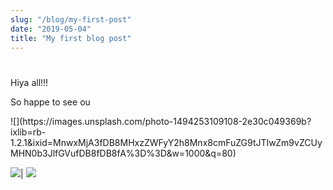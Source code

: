 ```yaml
---
slug: "/blog/my-first-post"
date: "2019-05-04"
title: "My first blog post"
---
```


# 
Hiya all!!!

So happe to see ou


<div class="flex">
![](https://images.unsplash.com/photo-1494253109108-2e30c049369b?ixlib=rb-1.2.1&ixid=MnwxMjA3fDB8MHxzZWFyY2h8Mnx8cmFuZG9tJTIwZm9vZCUyMHN0b3JlfGVufDB8fDB8fA%3D%3D&w=1000&q=80)

![](https://media.moddb.com/images/members/5/4550/4549205/duck.jpg)|  ![](https://cdn.pixabay.com/photo/2017/01/08/13/58/cube-1963036__340.jpg)

</div>

